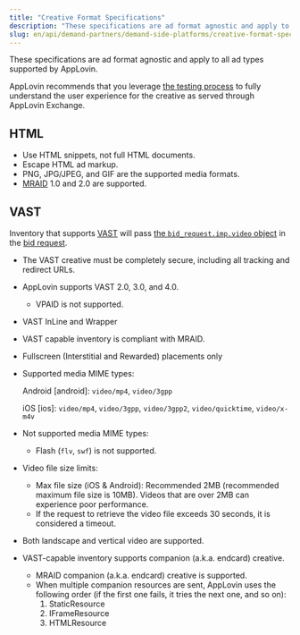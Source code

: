 ```yaml
---
title: "Creative Format Specifications"
description: "These specifications are ad format agnostic and apply to all ad types supported by AppLovin."
slug: en/api/demand-partners/demand-side-platforms/creative-format-specifications
---
```


These specifications are ad format agnostic and apply to all ad types supported by AppLovin.

AppLovin recommends that you leverage [the testing process](dsp-testing) to fully understand the user experience for the <Glossary>creative</Glossary> as served through <Glossary>AppLovin Exchange</Glossary>.

## <Abbr>HTML</Abbr>

- Use <Abbr>HTML</Abbr> snippets, not full <Abbr>HTML</Abbr> documents.
- Escape <Abbr>HTML</Abbr> ad markup.
- <Abbr>PNG</Abbr>, <Abbr>JPG</Abbr>/<Abbr>JPEG</Abbr>, and <Abbr>GIF</Abbr> are the supported media formats.
- [<Abbr>MRAID</Abbr>](https://www.iab.com/guidelines/mraid/) 1.0 and 2.0 are supported.
  
## <Abbr>VAST</Abbr>

<Glossary>Inventory</Glossary> that supports [<Abbr>VAST</Abbr>](https://www.iab.com/guidelines/vast/) will pass [the `bid_request.imp.video` object](applovin-ortb-specification#video-object) in the [bid request](applovin-ortb-specification#bid-request).

- The <Abbr>VAST</Abbr> creative must be completely secure, including all <Glossary>tracking</Glossary> and redirect <Abbr>URL</Abbr>s.
- AppLovin supports <Abbr>VAST</Abbr> 2.0, 3.0, and 4.0.
  - <Abbr>VPAID</Abbr> is not supported.
- <Abbr>VAST</Abbr> InLine and Wrapper
- <Abbr>VAST</Abbr> capable inventory is compliant with <Abbr>MRAID</Abbr>.
- Fullscreen (<Glossary>Interstitial</Glossary> and <Glossary>Rewarded</Glossary>) placements only
- Supported media <Abbr>MIME</Abbr> types:

  <Glossary>Android [android]</Glossary>: `video/mp4`, `video/3gpp`
      
  <Glossary>iOS [ios]</Glossary>: `video/mp4`, `video/3gpp`, `video/3gpp2`, `video/quicktime`, `video/x-m4v`

- Not supported media <Abbr>MIME</Abbr> types:
  - Flash (`flv`, `swf`) is not supported.
- Video file size limits:
  - Max file size (<Abbr>iOS</Abbr> & Android): Recommended 2<Abbr>MB</Abbr> (recommended maximum file size is 10<Abbr>MB</Abbr>).
    Videos that are over 2<Abbr>MB</Abbr> can experience poor performance.
  -   If the request to retrieve the video file exceeds 30 seconds, it is considered a timeout.
- Both landscape and vertical video are supported.
- <Abbr>VAST</Abbr>-capable inventory supports companion (<Abbr>a.k.a.</Abbr> endcard) creative.
  - <Abbr>MRAID</Abbr> companion (<Abbr>a.k.a.</Abbr> endcard) creative is supported.
  - When multiple companion resources are sent, AppLovin uses the following order (if the first one fails, it tries the next one, and so on):
    1. StaticResource
    1. IFrameResource
    1. HTMLResource
